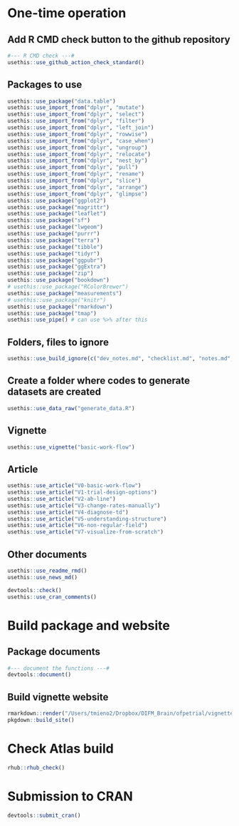 # One-time operation

## Add R CMD check button to the github repository
```r
#--- R CMD check ---#
usethis::use_github_action_check_standard()
```

## Packages to use

```r
usethis::use_package("data.table")
usethis::use_import_from("dplyr", "mutate")
usethis::use_import_from("dplyr", "select")
usethis::use_import_from("dplyr", "filter")
usethis::use_import_from("dplyr", "left_join")
usethis::use_import_from("dplyr", "rowwise")
usethis::use_import_from("dplyr", "case_when")
usethis::use_import_from("dplyr", "ungroup")
usethis::use_import_from("dplyr", "relocate")
usethis::use_import_from("dplyr", "nest_by")
usethis::use_import_from("dplyr", "pull")
usethis::use_import_from("dplyr", "rename")
usethis::use_import_from("dplyr", "slice")
usethis::use_import_from("dplyr", "arrange")
usethis::use_import_from("dplyr", "glimpse")
usethis::use_package("ggplot2")
usethis::use_package("magrittr")
usethis::use_package("leaflet")
usethis::use_package("sf")
usethis::use_package("lwgeom")
usethis::use_package("purrr")
usethis::use_package("terra")
usethis::use_package("tibble")
usethis::use_package("tidyr")
usethis::use_package("ggpubr")
usethis::use_package("ggExtra")
usethis::use_package("zip")
usethis::use_package("bookdown")
# usethis::use_package("RColorBrewer")
usethis::use_package("measurements")
# usethis::use_package("knitr")
usethis::use_package("rmarkdown")
usethis::use_package("tmap")
usethis::use_pipe() # can use %>% after this
```

## Folders, files to ignore

```r
usethis::use_build_ignore(c("dev_notes.md", "checklist.md", "notes.md", "organize.R", "structure.rmd", "todo.md", "test.R", "docs", "README.html", "debug", "random-vs-orthogonal.Rmd", "test", "dev", "_pkgdown.yml", "R_retired"))
```

## Create a folder where codes to generate datasets are created

```r
usethis::use_data_raw("generate_data.R")
```

## Vignette

```r
usethis::use_vignette("basic-work-flow")
```

## Article

```r
usethis::use_article("V0-basic-work-flow")
usethis::use_article("V1-trial-design-options")
usethis::use_article("V2-ab-line")
usethis::use_article("V3-change-rates-manually")
usethis::use_article("V4-diagnose-td")
usethis::use_article("V5-understanding-structure")
usethis::use_article("V6-non-regular-field")
usethis::use_article("V7-visualize-from-scratch")
```

## Other documents

```r
usethis::use_readme_rmd()
usethis::use_news_md()
```

```r
devtools::check()
usethis::use_cran_comments()
```

# Build package and website

## Package documents

```r
#--- document the functions ---#
devtools::document()
```

## Build vignette website 

```r
rmarkdown::render("/Users/tmieno2/Dropbox/DIFM_Brain/ofpetrial/vignettes/articles/index.Rmd")
pkgdown::build_site()
```

# Check Atlas build

```r
rhub::rhub_check()
```
# Submission to CRAN


```r
devtools::submit_cran()
```

